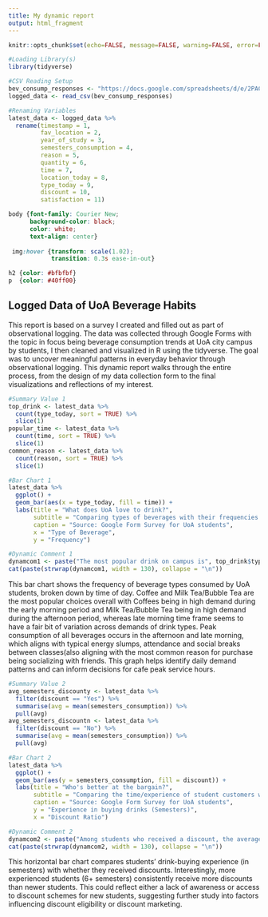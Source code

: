 ---
title: My dynamic report
output: html_fragment
---

```{r setup, include=FALSE}
knitr::opts_chunk$set(echo=FALSE, message=FALSE, warning=FALSE, error=FALSE)

#Loading Library(s)
library(tidyverse)

#CSV Reading Setup
bev_consump_responses <- "https://docs.google.com/spreadsheets/d/e/2PACX-1vR33C9Hy4C0zt6V0awA8pcrpuhwzG5zorc-Bikvu9i4aD1PfsPBjv-ZSOwzO6U-DgDuFEHCZN_A6oc5/pub?output=csv"
logged_data <- read_csv(bev_consump_responses)

#Renaming Variables
latest_data <- logged_data %>%
  rename(timestamp = 1,
         fav_location = 2,
         year_of_study = 3,
         semesters_consumption = 4,
         reason = 5,
         quantity = 6,
         time = 7,
         location_today = 8,
         type_today = 9,
         discount = 10,
         satisfaction = 11)
```

```{css}
body {font-family: Courier New;
      background-color: black;
      color: white;
      text-align: center}
      
 img:hover {transform: scale(1.02);
            transition: 0.3s ease-in-out}

h2 {color: #bfbfbf}
p  {color: #40ff00}
```

## Logged Data of UoA Beverage Habits

This report is based on a survey I created and filled out as part of observational logging. The data was collected through Google Forms with the topic in focus being beverage consumption trends at UoA city campus by students, I then cleaned and visualized in R using the tidyverse. The goal was to uncover meaningful patterns in everyday behavior through observational logging. This dynamic report walks through the entire process, from the design of my data collection form to the final visualizations and reflections of my interest.

```{r, fig.width=10, echo=FALSE}
#Summary Value 1
top_drink <- latest_data %>%
  count(type_today, sort = TRUE) %>%
  slice(1)
popular_time <- latest_data %>%
  count(time, sort = TRUE) %>%
  slice(1)
common_reason <- latest_data %>%
  count(reason, sort = TRUE) %>%
  slice(1)

#Bar Chart 1
latest_data %>%
  ggplot() +
  geom_bar(aes(x = type_today, fill = time)) +
  labs(title = "What does UoA love to drink?",
       subtitle = "Comparing types of beverages with their frequencies of purchase, subset by time of day",
       caption = "Source: Google Form Survey for UoA students",
       x = "Type of Beverage",
       y = "Frequency")

#Dynamic Comment 1
dynamcom1 <- paste("The most popular drink on campus is", top_drink$type_today, "with", top_drink$n, "logged purchases. This drink is most popularly purchased in the", popular_time$time, ", with the most common reason being", common_reason$reason,". These connecting social factors can be taken into context for better analysis and reasoning.")
cat(paste(strwrap(dynamcom1, width = 130), collapse = "\n"))
```

This bar chart shows the frequency of beverage types consumed by UoA students, broken down by time of day. Coffee and Milk Tea/Bubble Tea are the most popular choices overall with Coffees being in high demand during the early morning period and Milk Tea/Bubble Tea being in high demand during the afternoon period, whereas late morning time frame seems to have a fair bit of variation across demands of drink types. Peak consumption of all beverages occurs in the afternoon and late morning, which aligns with typical energy slumps, attendance and social breaks between classes(also aligning with the most common reason for purchase being socializing with friends. This graph helps identify daily demand patterns and can inform decisions for cafe peak service hours.

```{r, fig.width=10, echo=FALSE}
#Summary Value 2
avg_semesters_discounty <- latest_data %>%
  filter(discount == "Yes") %>%
  summarise(avg = mean(semesters_consumption)) %>%
  pull(avg)
avg_semesters_discountn <- latest_data %>%
  filter(discount == "No") %>%
  summarise(avg = mean(semesters_consumption)) %>%
  pull(avg)

#Bar Chart 2
latest_data %>%
  ggplot() +
  geom_bar(aes(y = semesters_consumption, fill = discount)) +
  labs(title = "Who's better at the bargain?",
       subtitle = "Comparing the time/experience of student customers with their discount lucks",
       caption = "Source: Google Form Survey for UoA students",
       y = "Experience in buying drinks (Semesters)",
       x = "Discount Ratio")

#Dynamic Comment 2
dynamcom2 <- paste("Among students who received a discount, the average beverage-buying experience is", round(avg_semesters_discounty, 1), "semesters, compared to the undiscounted students' average of only", round(avg_semesters_discountn, 1), "semesters. There seems to be a clear difference with reason, but further analysis would be need to conclusively deduce how more experienced students are more sharp in grabbing discounts.")
cat(paste(strwrap(dynamcom2, width = 130), collapse = "\n"))

```

This horizontal bar chart compares students' drink-buying experience (in semesters) with whether they received discounts. Interestingly, more experienced students (6+ semesters) consistently receive more discounts than newer students. This could reflect either a lack of awareness or access to discount schemes for new students, suggesting further study into factors influencing discount eligibility or discount marketing.
